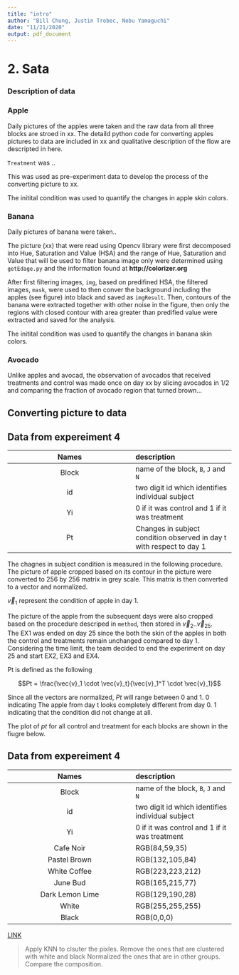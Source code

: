 ```yaml
---
title: "intro"
author: "Bill Chung, Justin Trobec, Nobu Yamaguchi"
date: "11/21/2020"
output: pdf_document
---
```



# 2.  Sata


### Description of data

### Apple 

Daily pictures of the apples were taken and the raw data from all three blocks are 
stroed in xx.  The detaild python code for converting apples pictures to data 
are included in xx and qualitative description of the flow are descripted in here.

`Treatment` was ..

This was used as pre-experiment data to develop the process of the converting 
picture to xx. 

The initital condition was used to quantify the changes in apple skin colors.

### Banana

Daily pictures of banana were taken..

The picture (xx) that were read using Opencv library were first decomposed into
Hue, Saturation and Value (HSA) and the range of Hue, Saturation and Value
that will be used to filter banana image only were determined using `getEdage.py`
and the information found at **http://colorizer.org**

After first filtering images, `img`, based on predifined HSA, the filtered images, `mask`,
were used to then conver the background including the apples (see figure) into black
and saved as `imgResult`.  Then, contours of the banana were extracted together with 
other noise in the figure, then only the regions with closed contour with area greater
than predified value were extracted and saved for the analysis.

The initital condition was used to quantify the changes in banana skin colors.


### Avocado

Unlike apples and avocad, the observation of avocados that received treatments
and control was made once on day xx by slicing avocados in 1/2 and comparing the
fraction of avocado region that turned brown...

## Converting picture to data 


## Data from expereiment 4
|Names | description                         |
|:---: |:---|
|Block | name of the block, `B`, `J` and `N` |
|id    | two digit id which identifies individual subject                    |
| Yi   | 0 if it was control and 1 if it was treatment                       |
| Pt   | Changes in subject condition observed in day t with respect to day 1|

The chagnes in subject condition is measured in the following procedure.  The picture
of apple cropped based on its contour in the picture were converted to 256 by 256 matrix in grey scale.  This matrix is then converted to a vector and normalized.

$\vec{v}_1$ represent the condition of apple in day 1.   

The picture of the apple from the subsequent days were also cropped based on the 
procedure descriped in `method`, then stored in $\vec{v}_2 .. \vec{v}_{25}$.  
The EX1 was ended on day 25 since the both the skin of the apples in both the control and treatments remain unchanged compared to day 1.  Considering the time limit, the
team decided to end the experiment on day 25 and start EX2, EX3 and EX4.

Pt is defined as the following

$$Pt = \frac{\vec{v}_1 \cdot \vec{v}_t}{\vec{v}_1^T \cdot \vec{v}_1}$$

Since all the vectors are normalized, $Pt$ will range between 0 and 1. 0 indicating 
The apple from day t looks completely different from day 0.  1 indicating that 
the condition did not change at all.

The plot of $pt$ for all control and treatment for each blocks are shown in the fiugre 
below. 

   
## Data from expereiment 4

|Names | description                         |
|:---: |:---|
|Block | name of the block, `B`, `J` and `N` |
|id    | two digit id which identifies individual subject                    |
| Yi   | 0 if it was control and 1 if it was treatment                       |
| Cafe Noir    | RGB(84,59,35)  |
| Pastel Brown | RGB(132,105,84)  |
| White Coffee | RGB(223,223,212)  |
| June Bud | RGB(165,215,77)  |
| Dark Lemon Lime | RGB(129,190,28)  |
| White           | RGB(255,255,255)  |
| Black           | RGB(0,0,0) |

[LINK](https://www.schemecolor.com/green-with-brown-color-combination.php)

> Apply KNN to clsuter the pixles.
> Remove the ones that are clustered with white and black
> Normalized the ones that are in other groups.
> Compare the composition. 

